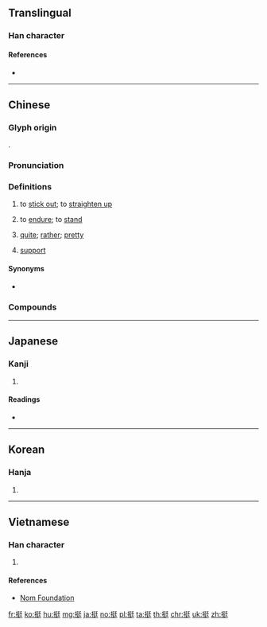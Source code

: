 ==Translingual==

===Han character===
{{Han char|rn=64|rad=手|as=07|sn=10|four=52041|canj=QNKG|ids=⿰扌廷}}

====References====
* {{Han ref|kx=0432.040|dkj=12106|dj=0781.120|hdz=31869.110|uh=633A|ud=25402|bh=AEBC|bd=44732}}

----

==Chinese==
{{zh-forms}}

===Glyph origin===
{{Han etym}}
{{Han compound|手|廷|c1=s|c2=p|t1=hand|ls=psc}}.

===Pronunciation===
{{zh-pron
|m=tǐng
|c=ting5,ting2
|mn=théng
|mc=y
|oc=y
|ma=y
|cat=v,a
}}

===Definitions===
{{zh-hanzi}}

# to [[stick out]]; to [[straighten up]]
#: {{zh-x|挺 起 胸膛|to proudly put one's chest out}}
# to [[endure]]; to [[stand]]
#: {{zh-x|挺 過 這 道 坎兒{r}|to '''persist''' and overcome this hurdle}}
# {{lb|zh|colloquial}} [[quite]]; [[rather]]; [[pretty]]
#: {{zh-x|挺 不錯|'''quite''' good}}
#: {{zh-x|挺 可愛|'''quite''' cute}}
# {{lb|zh|colloquial|Taiwan}} [[support]]
#: {{zh-x|我 是 挺 你 的！|I '''support''' you!}}

====Synonyms====
* {{qualifier|quite}} {{qualifier|Cantonese}} {{zh-l|幾|gei2}}

===Compounds===
{{zh-der|伏地挺身|峻挺|廝挺|孤挺花|傲然挺立|挺拔|挺過去|挺秀|挺住|挺尸|挺挺|挺屍|挺然|挺胸疊肚|挺妥|拍馬挺鎗|揚眉挺身|挺胸凸肚|挺立|挺起胸膛|牽挺|挺然卓立|硬挺|挺腰子|挺腰|抬頭挺胸|挺解|挺胸|昂首挺胸|昂頭挺立|昂首挺立|挺節|挺脫|直挺挺|挺身|挺直|挺撅挺橫|挺拔不群|死挺挺|挺撞|打挺兒|挺矛|挺進|直而不挺|挺腳|挺生|挺舉|挺身而出|挺刑|陰挺|英挺|筆挺}}

----

==Japanese==

===Kanji===
{{ja-kanji|grade=|rs=手07}}

# {{defn|lang=ja|sort=手07}}

====Readings====
* {{ja-readings|goon=[[じょう]] (jō)|kanon=[[てい]] (tei)|on=[[ちょう]] (chō)|kun=[[ぬく]] (nuku)}}

----

==Korean==

===Hanja===
{{ko-hanja|hangeul=정|eumhun=|rv=jeong|mr=chŏng|y=ceng}}

# {{defn|lang=ko|sort=手07}}

----

==Vietnamese==

===Han character===
{{vi-hantu|đĩnh|rs=手07}}

# {{defn|lang=vi|sort=手07}}

====References====
* [http://nomfoundation.org/common/nom_details.php?codepoint=633a Nom Foundation]

[[fr:挺]]
[[ko:挺]]
[[hu:挺]]
[[mg:挺]]
[[ja:挺]]
[[no:挺]]
[[pl:挺]]
[[ta:挺]]
[[th:挺]]
[[chr:挺]]
[[uk:挺]]
[[zh:挺]]